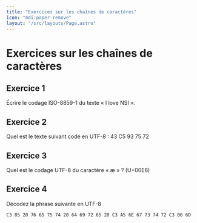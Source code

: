 ```yaml
---
title: "Exercices sur les chaînes de caractères"
icon: "mdi:paper-remove"
layout: "/src/layouts/Page.astro"
---
```


# Exercices sur les chaînes de caractères

## Exercice 1

Écrire le codage ISO-8859-1 du texte « I love NSI ».

## Exercice 2

Quel est le texte suivant codé en UTF-8 : 43 C5 93 75 72

## Exercice 3

Quel est le codage UTF-8 du caractère « æ » ? (U+00E6)

## Exercice 4

Décodez la phrase suivante en UTF-8

`C3 85 20 76 65 75 74 20 64 69 72 65 20 C3 A5 6E 67 73 74 72 C3 B6 6D`
